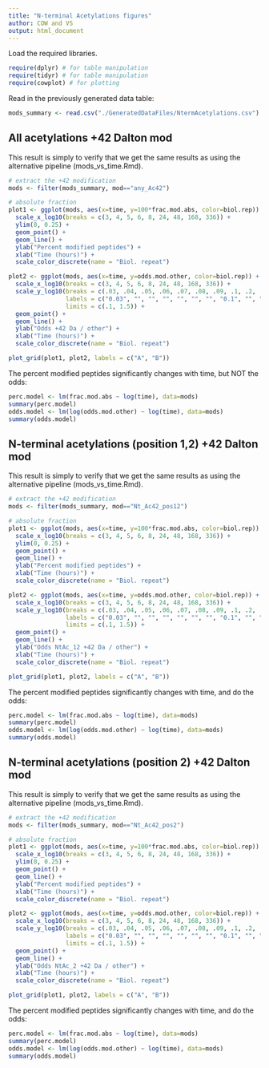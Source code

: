 ```yaml
---
title: "N-terminal Acetylations figures"
author: COW and VS
output: html_document
---
```


Load the required libraries.
```r
require(dplyr) # for table manipulation
require(tidyr) # for table manipulation
require(cowplot) # for plotting
```

Read in the previously generated data table:
```r
mods_summary <- read.csv("./GeneratedDataFiles/NtermAcetylations.csv")
```

## All acetylations +42 Dalton mod
This result is simply to verify that we get the same results as using the alternative pipeline (mods_vs_time.Rmd).
```r
# extract the +42 modification
mods <- filter(mods_summary, mod=="any_Ac42")

# absolute fraction
plot1 <- ggplot(mods, aes(x=time, y=100*frac.mod.abs, color=biol.rep)) +
  scale_x_log10(breaks = c(3, 4, 5, 6, 8, 24, 48, 168, 336)) +
  ylim(0, 0.25) + 
  geom_point() +
  geom_line() +
  ylab("Percent modified peptides") +
  xlab("Time (hours)") +
  scale_color_discrete(name = "Biol. repeat")

plot2 <- ggplot(mods, aes(x=time, y=odds.mod.other, color=biol.rep)) +
  scale_x_log10(breaks = c(3, 4, 5, 6, 8, 24, 48, 168, 336)) +
  scale_y_log10(breaks = c(.03, .04, .05, .06, .07, .08, .09, .1, .2, .3, .4, .5, .6, .7, .8, .9, 1, 1.5, 3, 4, 5),
                labels = c("0.03", "", "", "", "", "", "", "0.1", "", "0.3", "", "0.5", "", "", "", "", "1.0", "1.5", "", "", ""),
                limits = c(.1, 1.5)) + 
  geom_point() +
  geom_line() +
  ylab("Odds +42 Da / other") +
  xlab("Time (hours)") +
  scale_color_discrete(name = "Biol. repeat")

plot_grid(plot1, plot2, labels = c("A", "B"))
```

The percent modified peptides significantly changes with time, but NOT the odds:
```r
perc.model <- lm(frac.mod.abs ~ log(time), data=mods)
summary(perc.model)
odds.model <- lm(log(odds.mod.other) ~ log(time), data=mods)
summary(odds.model)
```

## N-terminal acetylations (position 1,2) +42 Dalton mod
This result is simply to verify that we get the same results as using the alternative pipeline (mods_vs_time.Rmd).
```r
# extract the +42 modification
mods <- filter(mods_summary, mod=="Nt_Ac42_pos12")

# absolute fraction
plot1 <- ggplot(mods, aes(x=time, y=100*frac.mod.abs, color=biol.rep)) +
  scale_x_log10(breaks = c(3, 4, 5, 6, 8, 24, 48, 168, 336)) +
  ylim(0, 0.25) + 
  geom_point() +
  geom_line() +
  ylab("Percent modified peptides") +
  xlab("Time (hours)") +
  scale_color_discrete(name = "Biol. repeat")

plot2 <- ggplot(mods, aes(x=time, y=odds.mod.other, color=biol.rep)) +
  scale_x_log10(breaks = c(3, 4, 5, 6, 8, 24, 48, 168, 336)) +
  scale_y_log10(breaks = c(.03, .04, .05, .06, .07, .08, .09, .1, .2, .3, .4, .5, .6, .7, .8, .9, 1, 1.5, 3, 4, 5),
                labels = c("0.03", "", "", "", "", "", "", "0.1", "", "0.3", "", "0.5", "", "", "", "", "1.0", "1.5", "", "", ""),
                limits = c(.1, 1.5)) + 
  geom_point() +
  geom_line() +
  ylab("Odds NtAc_12 +42 Da / other") +
  xlab("Time (hours)") +
  scale_color_discrete(name = "Biol. repeat")

plot_grid(plot1, plot2, labels = c("A", "B"))
```

The percent modified peptides significantly changes with time, and do the odds:
```r
perc.model <- lm(frac.mod.abs ~ log(time), data=mods)
summary(perc.model)
odds.model <- lm(log(odds.mod.other) ~ log(time), data=mods)
summary(odds.model)
```

## N-terminal acetylations (position 2) +42 Dalton mod
This result is simply to verify that we get the same results as using the alternative pipeline (mods_vs_time.Rmd).
```r
# extract the +42 modification
mods <- filter(mods_summary, mod=="Nt_Ac42_pos2")

# absolute fraction
plot1 <- ggplot(mods, aes(x=time, y=100*frac.mod.abs, color=biol.rep)) +
  scale_x_log10(breaks = c(3, 4, 5, 6, 8, 24, 48, 168, 336)) +
  ylim(0, 0.25) + 
  geom_point() +
  geom_line() +
  ylab("Percent modified peptides") +
  xlab("Time (hours)") +
  scale_color_discrete(name = "Biol. repeat")

plot2 <- ggplot(mods, aes(x=time, y=odds.mod.other, color=biol.rep)) +
  scale_x_log10(breaks = c(3, 4, 5, 6, 8, 24, 48, 168, 336)) +
  scale_y_log10(breaks = c(.03, .04, .05, .06, .07, .08, .09, .1, .2, .3, .4, .5, .6, .7, .8, .9, 1, 1.5, 3, 4, 5),
                labels = c("0.03", "", "", "", "", "", "", "0.1", "", "0.3", "", "0.5", "", "", "", "", "1.0", "1.5", "", "", ""),
                limits = c(.1, 1.5)) + 
  geom_point() +
  geom_line() +
  ylab("Odds NtAc_2 +42 Da / other") +
  xlab("Time (hours)") +
  scale_color_discrete(name = "Biol. repeat")

plot_grid(plot1, plot2, labels = c("A", "B"))
```

The percent modified peptides significantly changes with time, and do the odds:
```r
perc.model <- lm(frac.mod.abs ~ log(time), data=mods)
summary(perc.model)
odds.model <- lm(log(odds.mod.other) ~ log(time), data=mods)
summary(odds.model)
```